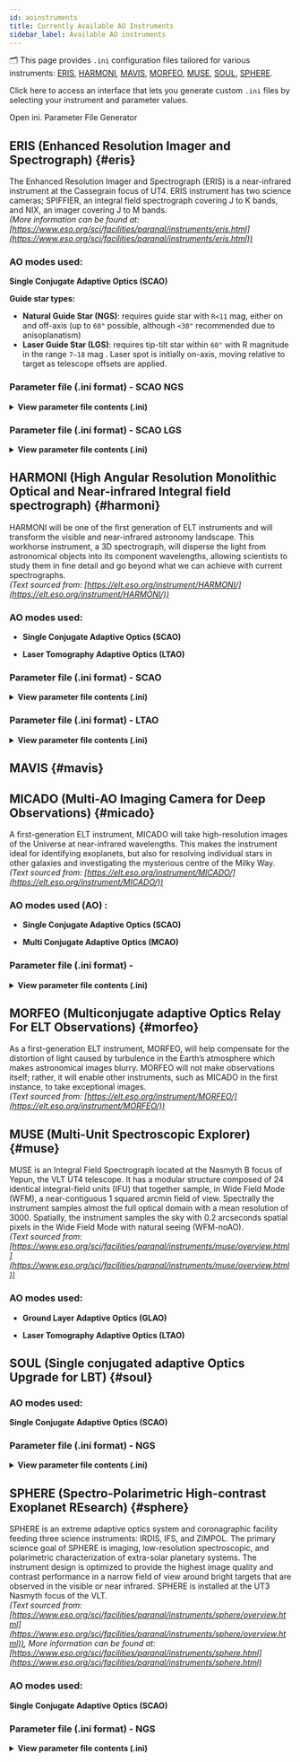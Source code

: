 ```yaml
---
id: aoinstruments
title: Currently Available AO Instruments
sidebar_label: Available AO instruments 
---
```


<!-- import IniGenerator from '@site/src/components/IniGenerator'; -->

🗂️ This page provides `.ini` configuration files tailored for various instruments: [ERIS](#eris), [HARMONI](#harmoni), [MAVIS](#mavis), [MORFEO](#morfeo), [MUSE](#muse), [SOUL](#soul), [SPHERE](#sphere).

Click here to access an interface that lets you generate custom `.ini` files by selecting your instrument and parameter values.


<div
  style={{ display: 'flex', justifyContent: 'center', alignItems:'center' }}
  >
  <Link to="/docs/orion/interactivetools" style={{
    display: 'inline-block',
    marginTop: '0.5rem',
    padding: '1.0rem 2.0rem',
    height: '3.5rem',
    verticalAlign: 'middle',
    backgroundColor: '#3578e5',
    color: '#fff',
    borderRadius: '0.5rem',
    textDecoration: 'none',
    fontWeight: 'bold',
    fontSize: '1.3rem',
    textAlign: 'center',
    lineHeight: 'normal',
  }}>
  Open ini. Parameter File Generator
  </Link>
</div>
<!-- <IniGenerator /> -->

## ERIS (Enhanced Resolution Imager and Spectrograph) {#eris}

The Enhanced Resolution Imager and Spectrograph (ERIS) is a near-infrared instrument at the Cassegrain focus of UT4. ERIS instrument has two science cameras; SPIFFIER, an integral field spectrograph covering J to K bands, and NIX, an imager covering J to M bands. <br />
_(More information can be found at: [https://www.eso.org/sci/facilities/paranal/instruments/eris.html](https://www.eso.org/sci/facilities/paranal/instruments/eris.html))_ <br />

### AO modes used:
**Single Conjugate Adaptive Optics (SCAO)** 

**Guide star types:**
- **Natural Guide Star (NGS)**: requires guide star with `R<11` mag, either on and off-axis (up to `60"` possible, although `<30"` recommended due to anisoplanatism)
- **Laser Guide Star (LGS)**: requires tip-tilt star within <code>60"</code> with R magnitude in the range `7–18` mag . Laser spot is initially on-axis, moving relative to target as telescope offsets are applied.

### Parameter file (.ini format) - SCAO NGS

<details>
  <summary><strong>View parameter file contents (.ini)</strong></summary>

<pre><code>
[telescope]
TelescopeDiameter = 8.
ZenithAngle = 30.0
ObscurationRatio = 0.16
Resolution = 128
TechnicalFoV = 120

[atmosphere]
Wavelength = 500e-9
Seeing = 0.8
L0 = 22.0
Cn2Weights = [0.59, 0.02, 0.04, 0.06, 0.01, 0.05, 0.09, 0.04, 0.05, 0.05]
Cn2Heights = [30, 140, 281, 562, 1125, 2250, 4500, 7750, 11000, 14000]
WindSpeed = [6.6, 5.9, 5.1, 4.5, 5.1, 8.3, 16.3, 10.2, 14.3, 17.5]
WindDirection = [0., 0., 0., 0., 90., -90., -90., 90., 0., 0.]
r0_Value = 0
testWindspeed = 0

[sources_science]
Wavelength = [1.650e-06]
Zenith = [0.0]
Azimuth = [0.0]

[sources_HO]
Wavelength = [750e-9]
Zenith = [0.0]
Azimuth = [0.0]
Height = 0

[sensor_science]
PixelScale = 14
FieldOfView = 256

[sensor_HO]
WfsType = 'Shack-Hartmann'
Modulation = None
PixelScale = 832
FieldOfView = 6
Binning = 1
NumberPhotons = [100.0]
SigmaRON = 0.2
ExcessNoiseFactor = 2.0
Algorithm = 'wcog'
NumberLenslets = [40]
NoiseVariance = [None]

[DM]
NumberActuators = [40]
DmPitchs = [0.2]
DmHeights = [0.0]
AoArea = 'circle'

[RTC]
LoopGain_HO = 0.3
SensorFrameRate_HO = 1000.0
LoopDelaySteps_HO = 3
  </code></pre>
</details> 

### Parameter file (.ini format) - SCAO LGS

<details>
  <summary><strong>View parameter file contents (.ini)</strong></summary>

<pre><code>

[telescope]
TelescopeDiameter = 8.
ZenithAngle = 30.0
ObscurationRatio = 0.16
Resolution = 128
TechnicalFoV = 60

[atmosphere]
Wavelength = 500e-9
Seeing = 0.8
L0 = 22.0
Cn2Weights = [0.59, 0.02, 0.04, 0.06, 0.01, 0.05, 0.09, 0.04, 0.05, 0.05]
Cn2Heights = [30, 140, 281, 562, 1125, 2250, 4500, 7750, 11000, 14000]
WindSpeed = [6.6, 5.9, 5.1, 4.5, 5.1, 8.3, 16.3, 10.2, 14.3, 17.5]
WindDirection = [0., 0., 0., 0., 90., -90., -90., 90., 0., 0.]

[sources_science]
Wavelength = [1.650e-06]
Zenith = [0.0]
Azimuth = [0.0]

[sources_HO]
Wavelength = [589e-9]
Zenith = [0.0]
Azimuth = [0.0]
Height = 90000

[sources_LO]
Wavelength = [750e-09]
Zenith = [0.0]
Azimuth = [0.0]

[sensor_science]
PixelScale = 14
FieldOfView = 256

[sensor_HO]
WfsType = 'Shack-Hartmann'
Modulation = None
PixelScale = 832
FieldOfView = 6
Binning = 1
NumberPhotons = [100.0]
SigmaRON = 0.2
ExcessNoiseFactor = 2.0
Algorithm = 'cog'
NumberLenslets = [40]
NoiseVariance = [None]

[sensor_LO]
WfsType = 'Shack-Hartmann'
Modulation = None
PixelScale = 417
FieldOfView = 48
Binning = 1
NumberPhotons = [100.0]
SigmaRON = 0.2
Dark = 0.0
SkyBackground = 0.0
ExcessNoiseFactor = 2.0
NumberLenslets = [4]
NoiseVariance = [None]
WindowRadiusWCoG = 6
ThresholdWCoG = 0.0
NewValueThrPix = 0.0

[DM]
NumberActuators = [40]
DmPitchs = [0.2]
DmHeights = [0.0]
AoArea = 'circle'

[RTC]
LoopGain_HO = 0.3
LoopGain_LO = 'optimize'
SensorFrameRate_HO = 1000.0
LoopDelaySteps_HO = 3
SensorFrameRate_LO = 500.0
LoopDelaySteps_LO = 2

  </code></pre>
</details> 


## HARMONI (High Angular Resolution Monolithic Optical and Near-infrared Integral field spectrograph) {#harmoni}

HARMONI will be one of the first generation of ELT instruments and will transform the visible and near-infrared astronomy landscape. This workhorse instrument, a 3D spectrograph, will disperse the light from astronomical objects into its component wavelengths, allowing scientists to study them in fine detail and go beyond what we can achieve with current spectrographs. <br/>
_(Text sourced from: [https://elt.eso.org/instrument/HARMONI/](https://elt.eso.org/instrument/HARMONI/))_ <br />

### AO modes used:
- **Single Conjugate Adaptive Optics (SCAO)**

- **Laser Tomography Adaptive Optics (LTAO)**

### Parameter file (.ini format) - SCAO

<details>
  <summary><strong>View parameter file contents (.ini)</strong></summary>

<pre><code>
[telescope]
; telescope diameter in meters - required
TelescopeDiameter = 39
; telescope zenith angle in degrees - optional - default: 0.0
ZenithAngle = 30.0
; pupil obstruction ratio due to the secondary in relative unites to the telescope diameter - optional - default: 0.0
ObscurationRatio = 0.28
; pupil resolution in pixels - required
Resolution = 400
; path to the pupil model in .fits file - optional (if provided, the pupil model is interpolated) - default: ''
PathPupil = '/aoSystem/data/ELT_CALIBRATION/EELT480pp0.0813spider.fits'
; path to a map of static aberrations (nm) in .fits file - optional - default: ''
PathStaticOn = '/aoSystem/data/ELT_CALIBRATION/CombinedError_Wavefront_nm.fits'
; path to a model of amplitude apodizaton of the electric field in the pupil in .fits file - optional - default: ''
PathApodizer = ''
; path to a model of a basis of modes to describe addtionnal static aberrations - optional - default: ''
PathStatModes = '' 
; pupil angle in degrees - optional - default: 0.0
PupilAngle = 0.0

[atmosphere]
; wavelength of definition of atmosphere statistics  -  optional - default 500e-9
Wavelength = 500e-9
; seeing at zenith in arcsec- required
Seeing = 0.65
; Outer scale in meter - optional - default: 25.0
L0 = 25.0
; Relative contribution of each layer (sum=1) - optional -  default: [1.0]
Cn2Weights = [0.59, 0.02, 0.04, 0.06, 0.01, 0.05, 0.09, 0.04, 0.05, 0.05]
; altitude of layers in meters - optional -  default [0.0]
Cn2Heights = [30, 140, 281, 562, 1125, 2250, 4500, 7750, 11000, 14000]
; wind speed values for each layer in m/s - optional -  default [10.0]
WindSpeed = [6.6, 5.9, 5.1, 4.5, 5.1, 8.3, 16.3, 10.2, 14.3, 17.5]
; wind direction for each layer in degrees - optional -  default [0.0]
WindDirection = [0., 0., 0., 0., 90., -90., -90., 90., 0., 0.]

[sources_science]
;list of central wavelengths for each frame - required
Wavelength = [2200e-9]
;list of polar coordinates of the sciences sources; zenith in arcsec and azimuth in degrees - optional -  default: [0.0]
Zenith = [0.0]
Azimuth = [0.0]

[sources_HO]
;Sensing wavelength for HO modes in meters - required
Wavelength = 950e-9
;list of polar coordinates of the guide stars sources; zenith in arcsec and azimuth in degrees - optional - default [0.0]
Zenith = [0.0]
Azimuth = [0.0]
;altitude of the guide stars (0 if infinite) - optional - default: 0.0
Height = 0.0

[sources_LO]
;Sensing wavelength for HO modes in meters - required
Wavelength = 1650e-9
;list of polar coordinates of the guide stars sources; zenith in arcsec and azimuth in degrees - optional - default [0.0]
Zenith = [0.0]
Azimuth = [0.0]

[sensor_science]
;pixel/spaxel scale in mas - required
PixelScale = 4.0
;Field of view in pixel - optional - default: 150
FieldOfView = 640
;binning factor - optional - default: 1
Binning = 1
;Detected flux in [nph/frame/subaperture] - optional - default: 1500        
NumberPhotons = [1500]
;HO spot scale in [mas] - optional - defaut: [[0.0, 0.0, 0.0]]
SpotFWHM = [[1.0, 1.0, 0.0]]   
;Spectral bandwidth of the filter (imaging mode) - optional - default: 0.0
; wavelength are setup as a linear grid from ScienceWavelength - SpectralBandwidth to ScienceWavelength + SpectralBandwidth with a number of bins defined from the length of the Transmittance field
SpectralBandwidth = 0.0
;Transmittance at the considered wavelengths for polychromatic mode - optional - default: [1.0]
Transmittance = [1.0]
;Dispersion x/y at the considered wavelength in pixel. Must be the same size than Transmittance - optional - default: [[0.0],[0.0]]
Dispersion = [[0.0],[0.0]]
;ron in [e-] - optionnal - default: 0.0
SigmaRON = [0.0]
; dark current[e-/s/pix] - optional - default: 0.0
Dark = 0.0
;Sky background [e-/s/pix] - optional - default: 0.0           
SkyBackground = 0.0
;Pixel gain - optional - default:1.0
Gain = 1.0
;excess noise factor - optional - default: 1.0                     
ExcessNoiseFactor = 1.0 

[sensor_HO]
;WFS type - optional - default : Shack-Hartmann
WfsType = 'Pyramid'
;Spot modulation radius in lambda/D units for pyramid WFS - optional - default : None
Modulation = 3
;HO WFS pixel scale in [mas] - required
PixelScale = 220      
;Number of pixels per subaperture - required
FieldOfView = 600         
;binning factor - optional - default: 1
Binning = 1
;Flux return in [nph/frame/subaperture] - required
NumberPhotons = [150]    
;HO spot scale in [mas] - optional - defaut: [[0.0, 0.0, 0.0]]
SpotFWHM = [[0.0,0.0,0.0]]      
;Spectral bandwidth of the filter (imaging mode) - optional - default: 0.0
SpectralBandwidth = 0.0
;Transmittance at the considered wavelengths for polychromatic mode - optional - default: [1.0]
Transmittance = [1.0]
;Dispersion x/y at the considered wavelength in pixel. Must be the same size than Transmittance - optional - default: [[0.0,0.0]]
Dispersion = [[0.0],[0.0]]                  
;read-out noise std in [e-] - required
SigmaRON = 0.0               
; dark current[e-/s/pix] - optional - default: 0.0
Dark = 0.0
;Sky background [e-/s/pix] - optional - default: 0.0           
SkyBackground = 0.0
;Pixel gain - optional - default:1.0
Gain = 1.0  
;excess noise factor - optional - default: 2.0                     
ExcessNoiseFactor = 1.0 
;Number of WFS lenslets - required
NumberLenslets = [100]    
;Size of WFS lenslets in meters- optional
SizeLenslets = [0.4]                                                     
;Noise Variance in rd^2. If not empty, this value overwrites the analytical noise variance calculation - optional
NoiseVariance = [None]
;CoG computation algorithm - optional  -defaut:'wcog'
Algorithm = 'wcog' 
;Number of pixels for windiwing the low order WFS pixels - optional - default: 2      
WindowRadiusWCoG = 6
;Threshold Number of pixels for windowing the low order WFS pixels - optional - default: 0.0        
ThresholdWCoG = 0.0
;New value for pixels lower than threshold - optional - default: 0.0        
NewValueThrPix = 0.0
 
[sensor_LO]
;LO WFS pixel scale in [mas] - required
PixelScale = 40.0
;Number of pixels per subaperture - required 
FieldOfView = 200 
;binning factor - optional - default: 1
Binning = 1   
;detected flux in [nph/frame/subaperture] - required           
NumberPhotons = [200] 
;HO spot scale in [mas] - optional - defaut: [[0.0, 0.0, 0.0]]
SpotFWHM = [[0.0,0.0,0.0]]   
;ron in [e-] - optional - default: 0.0        
SigmaRON = 0.0   
;dark current[e-/s/pix] - optional - default: 0.0        
Dark = 0.0
;sky background [e-/s/pix] - optional - default: 0.0          
SkyBackground = 0.0
;Pixel gain - optional - default:1.0
Gain = 1.0  
;excess noise factor - optional - default: 2.0                     
ExcessNoiseFactor = 2.0 
;number of WFS lenslets - required
NumberLenslets = [4]
;CoG computation algorithm - optional  - default:'wcog'
Algorithm = 'wcog' 
;Number of pixels for windiwing the low order WFS pixels - optional - default: 2      
WindowRadiusWCoG = 2
;Threshold Number of pixels for windowing the low order WFS pixels - optional - default: 0.0        
ThresholdWCoG = 0.0
;New value for pixels lower than threshold - optional - default: 0.0        
NewValueThrPix = 0.0

[DM]
;DM actuators pitch in meters - required
NumberActuators = [80]
;DM actuators pitch in meters - required
DmPitchs = [0.38]
;DM influence function model - optional - default: 'gaussian'
InfModel = 'gaussian'
;DM influence function model  mechanical coupling- optional - default: [0.2]
InfCoupling = [0.2]
;DM altitude in m - optional - default: [0.0]
DmHeights = [600.0] 
;Zenith position in arcsec - optional - default: [0.0]
OptimizationZenith = [0] 
;Azimuth in degrees - optional - default: [0.0]
OptimizationAzimuth = [0] 
;Weights - optional - default: [1.0]
OptimizationWeight  = [1]   
;Matrix Conditioning - optional - default: 1e2
OptimizationConditioning = 1.0e2 
; Number of reconstructed layers for tomographic systems - optional - default: 10
NumberReconstructedLayers= 10
;Shape of the AO-corrected area - optional - default: 'circle'
AoArea = 'circle'

[RTC]
;HO Loop gain - required
LoopGain_HO = 0.8                                
;HO loop frequency in [Hz] - required
SensorFrameRate_HO = 500.0
;HO loop frame delay - required
LoopDelaySteps_HO = 1   
; LO loop gain - optional - default: Nome
LoopGain_LO = 0.5
;Loop frequency in Hz  - optional - default: None
SensorFrameRate_LO = 500.0
;Corresponding delays (in frames)  - optional - default: None
LoopDelaySteps_LO = 1

  </code></pre>
</details> 


### Parameter file (.ini format) - LTAO

<details>
  <summary><strong>View parameter file contents (.ini)</strong></summary>
<pre><code>
[telescope]
; telescope diameter in meters - required
TelescopeDiameter = 39
; telescope zenith angle in degrees - optional - default: 0.0
ZenithAngle = 30.0
; pupil obstruction ratio due to the secondary in relative unites to the telescope diameter - optional - default: 0.0
ObscurationRatio = 0.28
; pupil resolution in pixels - required
Resolution = 320
; path to the pupil model in .fits file - optional (if provided, the pupil model is interpolated) - default: ''
PathPupil = '/aoSystem/data/ELT_CALIBRATION/EELT480pp0.0813spider.fits'
; path to a map of static aberrations (nm) in .fits file - optional - default: ''
PathStaticOn = '/aoSystem/data/ELT_CALIBRATION/CombinedError_Wavefront_nm.fits'
; path to a model of amplitude apodizaton of the electric field in the pupil in .fits file - optional - default: ''
PathApodizer = ''
; path to a model of a basis of modes to describe addtionnal static aberrations - optional - default: ''
PathStatModes = '' 
; pupil angle in degrees - optional - default: 0.0
PupilAngle = 0.0

[atmosphere]
; wavelength of definition of atmosphere statistics  -  optional - default 500e-9
Wavelength = 500e-9
; seeing at zenith in arcsec- required
Seeing = 0.8
; Outer scale in meter - optional - default: 25.0
L0 = 25.0
; Relative contribution of each layer (sum=1) - optional -  default: [1.0]
Cn2Weights = [0.24200001, 0.12, 0.09689999, 0.059, 0.0473, 0.0473, 0.0473, 0.0473, 0.0399, 0.0324, 0.0162, 0.026099999, 0.0156, 0.0104, 0.01, 0.012, 0.00401, 0.0139999995, 0.012999999, 0.00701, 0.016, 0.025899999, 0.0191, 0.00987, 0.00617, 0.00401, 0.00247, 0.0021600001, 0.00185, 0.0013600001, 0.0011100001, 0.00061700004, 0.000926, 0.00049400004, 0.000432]
Cn2Heights = [30.0, 90.0, 150.0, 200.0, 245.0, 300.0, 390.0, 600.0, 1130.0, 1880.0, 2630.0, 3500.0, 4500.0, 5500.0, 6500.0, 7500.0, 8500.0, 9500.0, 10500.0, 11500.0, 12500.0, 13500.0, 14500.0, 15500.0, 16500.0, 17500.0, 18500.0, 19500.0, 20500.0, 21500.0, 22500.0, 23500.0, 24500.0, 25500.0, 26500.0]
WindSpeed = [5.5, 5.5, 5.1, 5.5, 5.6, 5.7, 5.8, 6.0, 6.5, 7.0, 7.5, 8.5, 9.5, 11.5, 17.5, 23.0, 26.0, 29.0, 32.0, 27.0, 22.0, 14.5, 9.5, 6.3, 5.5, 6.0, 6.5, 7.0, 7.5, 8.0, 8.5, 9.0, 9.5, 10.0, 10.0]
WindDirection = [-19.571825, -174.84338, 29.129595, -28.166183, 132.83495, 156.3262, -28.166183, -0.09125132, 23.40001, -142.75775, -43.63604, 22.827053, -60.824783, 32.56734, 115.64621, -150.20619, 96.165665, -23.009567, -113.5369, -123.85014, 18.243393, -116.97463, 33.713253, -10.404495, 174.08789, 167.21242, -40.771255, -163.95717, 109.91663, 8.503107, -37.33351, 166.63948, -69.99211, 73.82028, -111.81802]

[sources_science]
;list of central wavelengths for each frame - required
Wavelength = [2200e-9]
;list of polar coordinates of the sciences sources; zenith in arcsec and azimuth in degrees - optional -  default: [0.0]
Zenith = [0]  
Azimuth = [0]   

[sources_HO]
;Sensing wavelength for HO modes in meters - required
Wavelength = 589e-9
;list of polar coordinates of the guide stars sources; zenith in arcsec and azimuth in degrees - optional - default [0.0]
Zenith = [34.0, 34.0, 34.0, 34.0, 34.0, 34.0]
Azimuth = [0 , 60, 120, 180, 240, 300]
;altitude of the guide stars (0 if infinite) - optional - default: 0.0
Height = 90e3

[sources_LO]
;Sensing wavelength for HO modes in meters - required
Wavelength = 850e-9
;list of polar coordinates of the guide stars sources; zenith in arcsec and azimuth in degrees - optional - default [0.0]
Zenith = [0.0,30,20]
Azimuth = [0.0,120,90]

[sensor_science]
;pixel/spaxel scale in mas - required
PixelScale = 4.0
;Field of view in pixel - optional - default: 150
FieldOfView = 640
;binning factor - optional - default: 1
Binning = 1
;Detected flux in [nph/frame/subaperture] - optional - default: 1500        
NumberPhotons = [1500]
;HO spot scale in [mas] - optional - defaut: [[0.0, 0.0, 0.0]]
SpotFWHM = [[4.0, 4.0, 0.0]]   
;Spectral bandwidth of the filter (imaging mode) - optional - default: 0.0
; wavelength are setup as a linear grid from ScienceWavelength - SpectralBandwidth to ScienceWavelength + SpectralBandwidth with a number of bins defined from the length of the Transmittance field
SpectralBandwidth = 0.0
;Transmittance at the considered wavelengths for polychromatic mode - optional - default: [1.0]
Transmittance = [1.0]
;Dispersion x/y at the considered wavelength in pixel. Must be the same size than Transmittance - optional - default: [[0.0],[0.0]]
Dispersion = [[0.0],[0.0]]
;ron in [e-] - optionnal - default: 0.0
SigmaRON = [0.0]
; dark current[e-/s/pix] - optional - default: 0.0
Dark = 0.0
;Sky background [e-/s/pix] - optional - default: 0.0           
SkyBackground = 0.0
;Pixel gain - optional - default:1.0
Gain = 1.0
;excess noise factor - optional - default: 1.0                     
ExcessNoiseFactor = 1.0 

[sensor_HO]
;WFS type - optional - default : Shack-Hartmann
WfsType = 'Shack-Hartmann'
;Spot modulation radius in lambda/D units for pyramid WFS - optional - default : None
Modulation = None
;HO WFS pixel scale in [mas] - required
PixelScale = 1214      
;Number of pixels per subaperture - required
FieldOfView = 592         
;binning factor - optional - default: 1
Binning = 1    
;Flux return in [nph/frame/subaperture] - required
NumberPhotons = [500,500,500,500,500,500]    
;HO spot scale in [mas] - optional - defaut: [[0.0, 0.0, 0.0]]
SpotFWHM = [[0.0,0.0,0.0]]      
;Spectral bandwidth of the filter (imaging mode) - optional - default: 0.0
SpectralBandwidth = 0.0
;Transmittance at the considered wavelengths for polychromatic mode - optional - default: [1.0]
Transmittance = [1.0]
;Dispersion x/y at the considered wavelength in pixel. Must be the same size than Transmittance - optional - default: [[0.0,0.0]]
Dispersion = [[0.0],[0.0]]                  
;read-out noise std in [e-] - required
SigmaRON = 3   
; dark current[e-/s/pix] - optional - default: 0.0
Dark = 0.0
;Sky background [e-/s/pix] - optional - default: 0.0           
SkyBackground = 0.0
;Pixel gain - optional - default:1.0
Gain = 1.0  
;excess noise factor - optional - default: 2.0                     
ExcessNoiseFactor = 1.0 
;Number of WFS lenslets - required
NumberLenslets = [74,74,74,74,74,74]     
;Number of WFS lenslets - required
SizeLenslets = [0.4,0.4,0.4,0.4,0.4,0.4]                                                    
;Noise Variance in rd^2. If not empty, this value overwrites the analytical noise variance calculation - optional
NoiseVariance = [None]
;CoG computation algorithm - optional  -defaut:'wcog'
Algorithm = 'wcog' 
;Number of pixels for windiwing the low order WFS pixels - optional - default: 2      
WindowRadiusWCoG = 6
;Threshold Number of pixels for windowing the low order WFS pixels - optional - default: 0.0        
ThresholdWCoG = 0.0
;New value for pixels lower than threshold - optional - default: 0.0        
NewValueThrPix = 0.0
 
[sensor_LO]
;LO WFS pixel scale in [mas] - required
PixelScale = 40.0
;Number of pixels per subaperture - required 
FieldOfView = 200 
;binning factor - optional - default: 1
Binning = 1   
;detected flux in [nph/frame/subaperture] - required           
NumberPhotons = [200] 
;HO spot scale in [mas] - optional - defaut: [[0.0, 0.0, 0.0]]
SpotFWHM = [[0.0,0.0,0.0]]   
;ron in [e-] - optional - default: 0.0        
SigmaRON = 0.0   
;dark current[e-/s/pix] - optional - default: 0.0        
Dark = 0.0
;sky background [e-/s/pix] - optional - default: 0.0          
SkyBackground = 0.0
;Pixel gain - optional - default:1.0
Gain = 1.0  
;excess noise factor - optional - default: 2.0                     
ExcessNoiseFactor = 1.0 
;number of WFS lenslets - required
NumberLenslets = [1]
;CoG computation algorithm - optional  - default:'wcog'
Algorithm = 'wcog' 
;Number of pixels for windiwing the low order WFS pixels - optional - default: 2      
WindowRadiusWCoG = 2
;Threshold Number of pixels for windowing the low order WFS pixels - optional - default: 0.0        
ThresholdWCoG = 0.0
;New value for pixels lower than threshold - optional - default: 0.0        
NewValueThrPix = 0.0

[DM]
;DM actuators pitch in meters - required
NumberActuators = [80]
;DM actuators pitch in meters - required
DmPitchs = [0.37]
;DM influence function model - optional - default: 'gaussian'
InfModel = 'gaussian'
;DM influence function model  mechanical coupling- optional - default: [0.2]
InfCoupling = [0.4]
;DM altitude in m - optional - default: [0.0]
DmHeights = [600.0] 
;Zenith position in arcsec - optional - default: [0.0]
OptimizationZenith = [0] 
;Azimuth in degrees - optional - default: [0.0]
OptimizationAzimuth = [0] 
;Weights - optional - default: [1.0]
OptimizationWeight  = [1]   
;Matrix Conditioning - optional - default: 1e2
OptimizationConditioning = 1.0e2 
; Number of reconstructed layers for tomographic systems - optional - default: 10
NumberReconstructedLayers= 9
;Shape of the AO-corrected area - optional - default: 'circle'
AoArea = 'circle'

[RTC]
;HO Loop gain - required
LoopGain_HO = 0.5                                   
;HO loop frequency in [Hz] - required
SensorFrameRate_HO = 500.0
;HO loop frame delay - required
LoopDelaySteps_HO = 2   
; LO loop gain - optional - default: Nome
LoopGain_LO = 0.5
;Loop frequency in Hz  - optional - default: None
SensorFrameRate_LO = 500.0
;Corresponding delays (in frames)  - optional - default: None
LoopDelaySteps_LO = 2

  </code></pre>
</details> 


## MAVIS {#mavis}

## MICADO (Multi-AO Imaging Camera for Deep Observations) {#micado}

A first-generation ELT instrument, MICADO will take high-resolution images of the Universe at near-infrared wavelengths. This makes the instrument ideal for identifying exoplanets, but also for resolving individual stars in other galaxies and investigating the mysterious centre of the Milky Way. <br />
_(Text sourced from: [https://elt.eso.org/instrument/MICADO/](https://elt.eso.org/instrument/MICADO/))_ <br />

### AO modes used (AO) :
- **Single Conjugate Adaptive Optics (SCAO)**
 

- **Multi Conjugate Adaptive Optics (MCAO)**



### Parameter file (.ini format) - 

<details>
  <summary><strong>View parameter file contents (.ini)</strong></summary>

<pre><code>

[telescope]
; telescope diameter in meters - required
TelescopeDiameter = 38.5
; telescope zenith angle in degrees - optional - default: 0.0
ZenithAngle = 30.0
; pupil obstruction ratio due to the secondary in relative unites to the telescope diameter - optional - default: 0.0
ObscurationRatio = 0.28
; pupil resolution in pixels - required
Resolution = 480
; path to the pupil model in .fits file - optional (if provided, the pupil model is interpolated) - default: ''
PathPupil = 'tiptop/data/EELT480pp0.0803m_obs0.283_spider2023.fits'
; path to a map of static aberrations (nm) in .fits file - optional - default: ''
; 44 nm RMS static WF error from M1 (ESO datapackage version 2)
PathStaticOn = 'tiptop/data/ELT_M1_static_wfe_480px.fits'
#zCoefStaticOn = [0,0,1000]
; path to a model of amplitude apodizaton of the electric field in the pupil in .fits file - optional - default: ''
PathApodizer = ''
; path to a model of a basis of modes to describe addtionnal static aberrations - optional - default: ''
PathStatModes = '' 
; pupil angle in degrees - optional - default: 0.0
PupilAngle = 0.0
; ELT tip & tilt wind shake when wind speed on M2 is 8 m/s
windPsdFile = 'tiptop/data/morfeo_windshake8ms_psd_2022_1k.fits'
TechnicalFoV = 10
; additional error budget coming from sources not included in the simulation
; M1 missing segments + M1 reflectivity + NCPA
; see Vidal+ 2022
extraErrorNm = 50
; jitter_FWHM --> 10 nm RMS tip error is 0.505arcesc for a 38.5 m pupil
; extra error on tip/tilt 138 nm (6.9706) to consider tilt error due to windshake and vibrations
; see Vidal+ 2022
#jitter_FWHM = 6.9706
; 65 nm RMS
jitter_FWHM = 3.26

[atmosphere]
; wavelength of definition of atmosphere statistics  -  optional - default 500e-9
Wavelength = 500e-9
; seeing at zenith in arcsec- required
Seeing = 0.65
L0 = 25.0
Cn2Heights = [30.0000, 90.0000, 150.000, 200.000, 245.000, 300.000, 390.000, 600.000, 1130.00, 1880.00, 2630.00, 3500.00, 4500.00, 5500.00, 6500.00, 7500.00, 8500.00, 9500.00, 10500.0, 11500.0, 12500.0, 13500.0, 14500.0, 15500.0, 16500.0, 17500.0, 18500.0, 19500.0, 20500.0, 21500.0, 22500.0, 23500.0, 24500.0, 25500.0, 26500.0]      
Cn2Weights = [0.241954, 0.119977, 0.0968817, 0.0589889, 0.0472911, 0.0472911, 0.0472911, 0.0472911, 0.0398925, 0.0323939, 0.0161969, 0.0260951, 0.0155971, 0.0103980, 0.00999811, 0.0119977, 0.00400924, 0.0139974, 0.0129975, 0.00700868, 0.0159970, 0.0258951, 0.0190964, 0.00986813, 0.00616883, 0.00400924, 0.00246953, 0.00215959, 0.00184965, 0.00135974, 0.00110979, 0.000616883, 0.000925825, 0.000493907, 0.000431918]
WindSpeed = [5.5, 5.5, 5.1, 5.5, 5.6, 5.7, 5.8, 6.0, 6.5, 7.0, 7.5, 8.5, 9.5, 11.5, 17.5, 23.0, 26.0, 29.0, 32.0, 27.0, 22.0, 14.5, 9.5, 6.3, 5.5, 6.0, 6.5, 7.0, 7.5, 8.0, 8.5, 9.0, 9.5, 10.0, 10.0]
WindDirection = [0, -180, 0, 0, 90, 180, 0, 0, 0, -180, 0, 0, -90, 0, 90, -180, 90, 0, -90, -90, 0, -90, 0, 0, 180, 180, 0, -180, 90, 0, 0, 180, -90, 90, -90]

[sources_science]
;list of central wavelengths for each frame - required (currenlty only a list of one value is supported)
Wavelength = [2200e-9]
;list of polar coordinates of the sciences sources; zenith in arcsec and azimuth in degrees - optional -  default: [0.0]
Zenith = [0.0]
Azimuth = [0.0]

[sources_HO]
;Sensing wavelength for HO modes in meters - required
Wavelength = 700e-9
;list of polar coordinates of the guide stars sources; zenith in arcsec and azimuth in degrees - optional - default [0.0]
Zenith = [0.0]
Azimuth = [0.0]
;altitude of the guide stars (0 if infinite) - optional - default: 0.0
Height = 0.0

[sensor_science]
;pixel/spaxel scale in mas - required
PixelScale = 4
FieldOfView = 2048

[sensor_HO]
;WFS type - optional - default : Shack-Hartmann
WfsType = 'Pyramid'
;Spot modulation radius in lambda/D units for pyramid WFS - optional - default : None
Modulation = 3
;HO WFS pixel scale in [mas] - required
PixelScale = 220      
;Number of pixels per subaperture - required
FieldOfView = 2  
;binning factor - optional - default: 1
Binning = 1
;Flux return in [nph/frame/subaperture] - required
NumberPhotons = [1000]                     
;read-out noise std in [e-] - required
SigmaRON = 0.2              
;excess noise factor - optional - default: 2.0                     
ExcessNoiseFactor = 2.0 
;Number of WFS lenslets - required
NumberLenslets = [90]    
;Size of WFS lenslets in meters- optional
SizeLenslets = [0.4]                                                     

 
[DM]
;DM actuators pitch in meters - required
NumberActuators = [80]
;DM actuators pitch in meters - required
DmPitchs = [0.5]
;DM influence function model - optional - default: 'gaussian'
InfModel = 'gaussian'
;DM influence function model  mechanical coupling- optional - default: [0.2]
InfCoupling = [0.2]
;DM altitude in m - optional - default: [0.0]
DmHeights = [600.0] 
;Zenith position in arcsec - optional - default: [0.0]
OptimizationZenith = [0] 
;Azimuth in degrees - optional - default: [0.0]
OptimizationAzimuth = [0] 
;Weights - optional - default: [1.0]
OptimizationWeight  = [1]   
;Matrix Conditioning - optional - default: 1e2
OptimizationConditioning = 1.0e2 
; Number of reconstructed layers for tomographic systems - optional - default: 10
NumberReconstructedLayers= 10
;Shape of the AO-corrected area - optional - default: 'circle'
AoArea = 'circle'

[RTC]
;HO Loop gain - required
LoopGain_HO = 0.5                               
;HO loop frequency in [Hz] - required
SensorFrameRate_HO = 500.0
;HO loop frame delay - required
LoopDelaySteps_HO = 2   

  </code></pre>
</details> 

## MORFEO (Multiconjugate adaptive Optics Relay For ELT Observations) {#morfeo}

As a first-generation ELT instrument, MORFEO, will help compensate for the distortion of light caused by turbulence in the Earth’s atmosphere which makes astronomical images blurry. MORFEO will not make observations itself; rather, it will enable other instruments, such as MICADO in the first instance, to take exceptional images. <br />
_(Text sourced from: [https://elt.eso.org/instrument/MORFEO/](https://elt.eso.org/instrument/MORFEO/))_

## MUSE (Multi-Unit Spectroscopic Explorer) {#muse}

MUSE is an Integral Field Spectrograph located at the Nasmyth B focus of Yepun, the VLT UT4 telescope. It has a modular structure composed of 24 identical integral-field units (IFU) that together sample, in Wide Field Mode (WFM), a near-contiguous 1 squared arcmin field of view. Spectrally the instrument samples almost the full optical domain with a mean resolution of 3000. Spatially, the instrument  samples the sky with 0.2 arcseconds spatial pixels in the Wide Field Mode with natural seeing (WFM-noAO). <br />
_(Text sourced from: [https://www.eso.org/sci/facilities/paranal/instruments/muse/overview.html](https://www.eso.org/sci/facilities/paranal/instruments/muse/overview.html))_

### AO modes used:
- **Ground Layer Adaptive Optics (GLAO)**

- **Laser Tomography Adaptive Optics (LTAO)**


## SOUL (Single conjugated adaptive Optics Upgrade for LBT) {#soul}

### AO modes used:
**Single Conjugate Adaptive Optics (SCAO)**

### Parameter file (.ini format) - NGS

<details>
  <summary><strong>View parameter file contents (.ini)</strong></summary>

<pre><code>
[telescope]
TelescopeDiameter = 8.222
ZenithAngle = 30.0
ObscurationRatio = 0.111
Resolution = 150
TechnicalFoV = 10

[atmosphere]
Wavelength = 500e-9
Seeing = 0.8
L0 = 40.0
Cn2Weights = [0.70, 0.06, 0.14, 0.10]
Cn2Heights = [119.,  837., 3045., 12780.]
WindSpeed = [5., 10., 30., 20.]
WindDirection = [0., 0., 0., 0.]

[sources_science]
Wavelength = [2150e-9]
Zenith = [0.0]
Azimuth = [0.0]

[sources_HO]
Wavelength = 750e-9
Zenith = [0.0]
Azimuth = [0.0]
Height = 0.0

[sensor_science]
PixelScale = 14.9
FieldOfView = 256

[sensor_HO]
WfsType = 'Pyramid'
Modulation = 3
PixelScale = 1000      
FieldOfView = 2  
NumberPhotons = [10]    
SigmaRON = 0.0               
ExcessNoiseFactor = 2.0 
NumberLenslets = [40]    
SizeLenslets = [0.2]  
NoiseVariance = [None]

[DM]
NumberActuators = [30]
DmPitchs = [0.275]
DmHeights = [0.0] 
AoArea = 'circle'

[RTC]
LoopGain_HO = 0.3                               
SensorFrameRate_HO = 1700.0
LoopDelaySteps_HO = 3   
  </code></pre>
</details>

## SPHERE (Spectro-Polarimetric High-contrast Exoplanet REsearch) {#sphere}

SPHERE is an extreme adaptive optics system and coronagraphic facility feeding three science instruments: IRDIS, IFS, and ZIMPOL. The primary science goal of SPHERE is imaging, low-resolution spectroscopic, and polarimetric characterization of extra-solar planetary systems. The instrument design is optimized to provide the highest image quality and contrast performance in a narrow field of view around bright targets that are observed in the visible or near infrared. SPHERE is installed at the UT3 Nasmyth focus of the VLT. <br />
_(Text sourced from: [https://www.eso.org/sci/facilities/paranal/instruments/sphere/overview.html](https://www.eso.org/sci/facilities/paranal/instruments/sphere/overview.html)), More information can be found at: [https://www.eso.org/sci/facilities/paranal/instruments/sphere.html](https://www.eso.org/sci/facilities/paranal/instruments/sphere.html)_ <br />

### AO modes used:
**Single Conjugate Adaptive Optics (SCAO)**

### Parameter file (.ini format) - NGS

<details>
  <summary><strong>View parameter file contents (.ini)</strong></summary>

 <pre><code>

[telescope]
TelescopeDiameter = 8.0
ZenithAngle = 30.0
ObscurationRatio = 0.16
Resolution = 128
TechnicalFoV=10

[atmosphere]
Wavelength = 500e-9
Seeing = 0.7
L0 = 22.0
Cn2Weights = [0.59, 0.02, 0.04, 0.06, 0.01, 0.05, 0.09, 0.04, 0.05, 0.05]
Cn2Heights = [30, 140, 281, 562, 1125, 2250, 4500, 7750, 11000, 14000]
WindSpeed = [6.6, 5.9, 5.1, 4.5, 5.1, 8.3, 16.3, 10.2, 14.3, 17.5]
WindDirection = [0., 0., 0., 0., 90., -90., -90., 90., 0., 0.]
r0_Value=0
testWindspeed=0

[sources_science]
Wavelength = [1.65e-06]
Zenith = [0.0]
Azimuth = [0.0]

[sources_HO]
Wavelength = 7e-07
Zenith = [0.0]
Azimuth = [0.0]
Height = 0.0

[sensor_science]
PixelScale = 12.25
FieldOfView = 256

[sensor_HO]
WfsType = 'Shack-Hartmann'
Modulation = None
PixelScale = 417
FieldOfView = 6
NumberPhotons = [20.0]
SigmaRON = 0.2
ExcessNoiseFactor = 2.0
Algorithm = 'wcog'
NumberLenslets = [40]
NoiseVariance = [None]

[DM]
NumberActuators = [40]
DmPitchs = [0.2]
DmHeights = [0.0]
AoArea = 'square'

[RTC]
LoopGain_HO = 0.3
SensorFrameRate_HO = 1380.0
LoopDelaySteps_HO = 3

  </code></pre>
</details>

